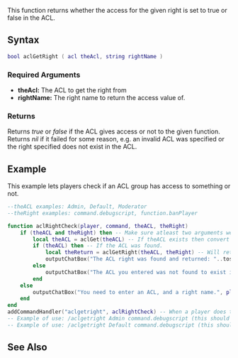  
{{Server function}} 
<!-- Describe in plain english what this function does. Don't go into details, just give an overview -->
This function returns whether the access for the given right is set to true or false in the ACL.

==Syntax== 
<!-- NOTE: don't use 'special' names for variable names, e.g. you shouldn't be writing things like 'player player, vehicle vehicle', instead write something like 'player thePlayer, vehicle vehicleToGetInto'. This is less confusing and prevents the syntax highlighting being odd -->
<syntaxhighlight lang="lua">
bool aclGetRight ( acl theAcl, string rightName )
</syntaxhighlight> 
{{OOP||[[/acl.md|acl]]:getRight||}}
===Required Arguments=== 
<!-- List each argument one per line. This should be the argument's name as in the argument list above, NOT the argument's data type -->
*'''theAcl:''' The ACL to get the right from
*'''rightName:''' The right name to return the access value of.

===Returns===
<!-- Make this descriptive. Explain what cases will return false. If you're unsure, add a tag to it so we can check -->
Returns ''true'' or ''false'' if the ACL gives access or not to the given function. Returns ''nil'' if it failed for some reason, e.g. an invalid ACL was specified or the right specified does not exist in the ACL.

==Example== 
This example lets players check if an ACL group has access to something or not.
<syntaxhighlight lang="lua">
--theACL examples: Admin, Default, Moderator
--theRight examples: command.debugscript, function.banPlayer

function aclRightCheck(player, command, theACL, theRight)
	if (theACL and theRight) then -- Make sure atleast two arguments were entered.
		local theACL = aclGet(theACL) -- If theACL exists then convert it into an ACL pointer from a string.
		if (theACL) then -- If the ACL was found.
			local theReturn = aclGetRight(theACL, theRight) -- Will return true if it was found in the ACL.
			outputChatBox("The ACL right was found and returned: "..tostring(theReturn), player, 0, 255, 0)
		else
			outputChatBox("The ACL you entered was not found to exist in the ACL file.", player, 255, 0, 0) -- When the ACL was not found.
		end
	else
		outputChatBox("You need to enter an ACL, and a right name.", player, 255, 0, 0) -- When 2 arguements weren't entered.
	end
end
addCommandHandler("aclgetright", aclRightCheck) -- When a player does the aclgetright command it calls aclRightCheck function above.
-- Example of use: /aclgetright Admin command.debugscript (this should return true)
-- Example of use: /aclgetright Default command.debugscript (this should return false)
</syntaxhighlight>

==See Also==
<!-- Change FunctionArea to the area that this function is in on the main function list page, e.g. Server, Player, Vehicle etc -->
{{ACL_functions}}
